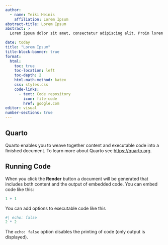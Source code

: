 ```yaml
---
author:
  - name: Teiki Heinis
    affiliation: Lorem Ipsum
abstract-title: Lorem Ipsum
abstract: >
  Lorem ipsum dolor sit amet, consectetur adipiscing elit. Proin lorem nulla, mollis eget ex quis, volutpat vestibulum nisl. Duis in tellus eu ex iaculis auctor. Cras molestie nisi vitae ipsum posuere mollis. Nulla lacinia rhoncus suscipit. Donec rutrum id massa nec eleifend. Sed finibus egestas sapien et interdum. Phasellus vestibulum dui nec turpis tristique, ac maximus dui interdum. 

date: today
title: "Lorem Ipsum"
title-block-banner: true
format: 
  html:
    toc: true
    toc-location: left
    toc-depth: 2
    html-math-method: katex
    css: styles.css
    code-links:
      - text: Code repository
        icon: file-code
        href: google.com
editor: visual
number-sections: true
---
```


## Quarto

Quarto enables you to weave together content and executable code into a finished document. To learn more about Quarto see <https://quarto.org>.

## Running Code

When you click the **Render** button a document will be generated that includes both content and the output of embedded code. You can embed code like this:

```r
1 + 1
```

You can add options to executable code like this

```r
#| echo: false
2 * 2
```

The `echo: false` option disables the printing of code (only output is displayed).

